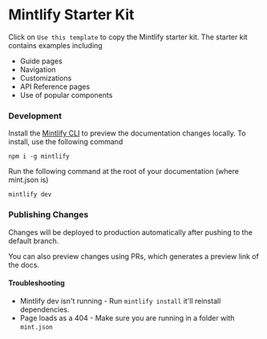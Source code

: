 # Mintlify Starter Kit

Click on `Use this template` to copy the Mintlify starter kit. The starter kit contains examples including

- Guide pages
- Navigation
- Customizations
- API Reference pages 
- Use of popular components

### Development

Install the [Mintlify CLI](https://www.npmjs.com/package/mintlify) to preview the documentation changes locally. To install, use the following command

```
npm i -g mintlify
```

Run the following command at the root of your documentation (where mint.json is)

```
mintlify dev
```

### Publishing Changes

Changes will be deployed to production automatically after pushing to the default branch.

You can also preview changes using PRs, which generates a preview link of the docs.

#### Troubleshooting

- Mintlify dev isn't running - Run `mintlify install` it'll reinstall dependencies.
- Page loads as a 404 - Make sure you are running in a folder with `mint.json`